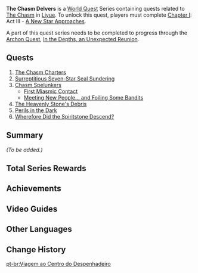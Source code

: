{{Stub|Summary}}
{{Chapter Infobox
|image          = World Quest The Chasm Delvers.png
|type           = World
|region         = Liyue
|archonQuestReq = [[Chapter I]]: Act III - [[A New Star Approaches]]
}}
'''The Chasm Delvers''' is a [[World Quest]] Series containing quests related to [[The Chasm]] in [[Liyue]]. To unlock this quest, players must complete [[Chapter I]]: Act III - [[A New Star Approaches]].

A part of this quest series needs to be completed to progress through the [[Archon Quest]], [[In the Depths, an Unexpected Reunion]].

==Quests==
# [[The Chasm Charters]]
# [[Surreptitious Seven-Star Seal Sundering]]
# [[Chasm Spelunkers]]
#* [[First Miasmic Contact]]
#* [[Meeting New People... and Foiling Some Bandits]]
# [[The Heavenly Stone's Debris]]
# [[Perils in the Dark]]
# [[Wherefore Did the Spiritstone Descend?]]

==Summary==
''(To be added.)''

==Total Series Rewards==
{{Event Rewards
|type = Quest
|Adventure EXP = 1750
|Mora = 170,000
|Primogem = 210
|Hero's Wit = 16
|Mystic Enhancement Ore = 24
|Lumenstone Ore = 1
|sort = Adventure EXP,Primogem,Hero's Wit,Mystic Enhancement Ore,Mora,Lumenstone Ore
}}

==Achievements==
{{Achievement Topic Table|quest=The Chasm Delvers|requirements=1}}

==Video Guides==
{{EVT
|video1   = gJoNO7uQ7pE
|caption1 = The Chasm Delvers (Full Series)
}}

==Other Languages==
{{Other Languages
|en      = The Chasm Delvers
|zhs     = 层岩巨渊深游记
|zhs_rm  = Céngyán-jùyuān Shēnyóujì
|zht     = 層岩巨淵深遊記
|zht_rm  = Céngyán-jùyuān Shēnyóujì
|zh_tl   = Records of the Deep Journey of the Chasm
|ja      = 層岩巨淵深遊記
|ja_rm   = Sougan-kyoen Shinyuu-ki{{Assumed}}
|ja_tl   = 
|ko      = {{tt|층암거연|層岩巨淵}} {{tt|탐색기|探索記}}
|ko_rm   = Cheung'am-geoyeon Tamsaekgi
|ko_tl   = The Chasm Searching Record
|es      = Viaje al centro de la Sima
|es_tl   = Journey to the Center of the Chasm
|es_note = Reference to the name of the classic science fiction novel ''{{w|Voyage au centre de la Terre}}'' by French author {{w|Jules Verne}}, replacing "Earth" with "Chasm" instead.
|fr      = Voyage au centre du Gouffre
|fr_tl   = Journey to the Center of the Chasm
|ru      = Записи о путешествии вглубь Разлома
|ru_tl   = 
|th      = บันทึกการเดินทางมุ่งลึกสู่ Chasm
|th_rm   = Banthuek kan doen thang mung luek su Chasm
|th_tl   = 
|vi      = {{tt|Hành Trình|行程}} Bên Trong {{tt|Vực|域}} Đá Sâu
|vi_tl   = Journey Inside The Chasm
|de      = Reisetagebuch der Großen Kluft
|de_tl   = Travel Journal of the Great Chasm
|id      = Jurnal Penjelajahan Chasm
|id_tl   = The Chasm Exploration Journal
|pt      = Viagem ao Centro do Despenhadeiro
|pt_tl   = 
}}

==Change History==
{{Change History|2.6}}

[[pt-br:Viagem ao Centro do Despenhadeiro]]